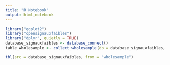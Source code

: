 ```yaml
---
title: "R Notebook"
output: html_notebook
---
```


```r
library("ggplot2")
library("opensignauxfaibles")
library("dplyr", quietly = TRUE)
database_signauxfaibles <- database_connect()
table_wholesample <- collect_wholesample(db = database_signauxfaibles, table = "wholesample")
```

```r
tbl(src = database_signauxfaibles, from = "wholesample")
```
